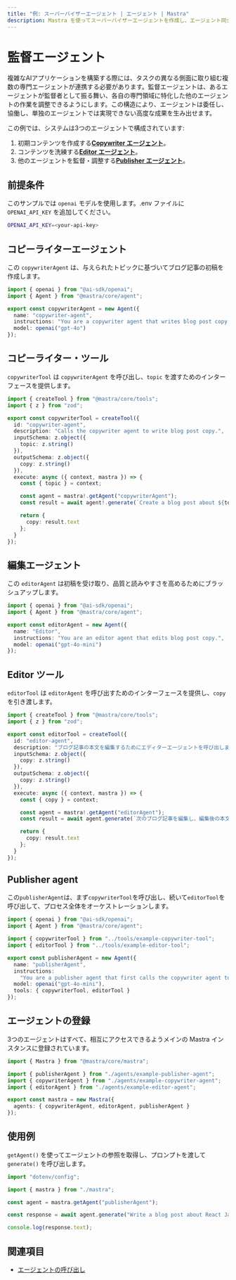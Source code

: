 ```yaml
---
title: "例: スーパーバイザーエージェント | エージェント | Mastra"
description: Mastra を使ってスーパーバイザーエージェントを作成し、エージェント同士がツール関数を通じてやり取りする例。
---
```





# 監督エージェント

複雑なAIアプリケーションを構築する際には、タスクの異なる側面に取り組む複数の専門エージェントが連携する必要があります。監督エージェントは、あるエージェントが監督者として振る舞い、各自の専門領域に特化した他のエージェントの作業を調整できるようにします。この構造により、エージェントは委任し、協働し、単独のエージェントでは実現できない高度な成果を生み出せます。

この例では、システムは3つのエージェントで構成されています:

1. 初期コンテンツを作成する[**Copywriter エージェント**](#copywriter-agent)。
2. コンテンツを洗練する[**Editor エージェント**](#editor-agent)。
3. 他のエージェントを監督・調整する[**Publisher エージェント**](#publisher-agent)。



## 前提条件

このサンプルでは `openai` モデルを使用します。.env ファイルに `OPENAI_API_KEY` を追加してください。

```bash filename=".env" copy
OPENAI_API_KEY=<your-api-key>
```



## コピーライターエージェント

この `copywriterAgent` は、与えられたトピックに基づいてブログ記事の初稿を作成します。

```typescript filename="src/mastra/agents/example-copywriter-agent.ts" showLineNumbers copy
import { openai } from "@ai-sdk/openai";
import { Agent } from "@mastra/core/agent";

export const copywriterAgent = new Agent({
  name: "copywriter-agent",
  instructions: "You are a copywriter agent that writes blog post copy.",
  model: openai("gpt-4o")
});
```



## コピーライター・ツール

`copywriterTool` は `copywriterAgent` を呼び出し、`topic` を渡すためのインターフェースを提供します。

```typescript filename="src/mastra/tools/example-copywriter-tool.ts"
import { createTool } from "@mastra/core/tools";
import { z } from "zod";

export const copywriterTool = createTool({
  id: "copywriter-agent",
  description: "Calls the copywriter agent to write blog post copy.",
  inputSchema: z.object({
    topic: z.string()
  }),
  outputSchema: z.object({
    copy: z.string()
  }),
  execute: async ({ context, mastra }) => {
    const { topic } = context;

    const agent = mastra!.getAgent("copywriterAgent");
    const result = await agent!.generate(`Create a blog post about ${topic}`);

    return {
      copy: result.text
    };
  }
});
```



## 編集エージェント

この `editorAgent` は初稿を受け取り、品質と読みやすさを高めるためにブラッシュアップします。

```typescript filename="src/mastra/agents/example-editor-agent.ts" showLineNumbers copy
import { openai } from "@ai-sdk/openai";
import { Agent } from "@mastra/core/agent";

export const editorAgent = new Agent({
  name: "Editor",
  instructions: "You are an editor agent that edits blog post copy.",
  model: openai("gpt-4o-mini")
});
```



## Editor ツール

`editorTool` は `editorAgent` を呼び出すためのインターフェースを提供し、`copy` を引き渡します。

```typescript filename="src/mastra/tools/example-editor-tool.ts" showLineNumbers copy
import { createTool } from "@mastra/core/tools";
import { z } from "zod";

export const editorTool = createTool({
  id: "editor-agent",
  description: "ブログ記事の本文を編集するためにエディターエージェントを呼び出します。",
  inputSchema: z.object({
    copy: z.string()
  }),
  outputSchema: z.object({
    copy: z.string()
  }),
  execute: async ({ context, mastra }) => {
    const { copy } = context;

    const agent = mastra!.getAgent("editorAgent");
    const result = await agent.generate(`次のブログ記事を編集し、編集後の本文のみを返してください: ${copy}`);

    return {
      copy: result.text
    };
  }
});
```



## Publisher agent

この`publisherAgent`は、まず`copywriterTool`を呼び出し、続いて`editorTool`を呼び出して、プロセス全体をオーケストレーションします。

```typescript filename="src/mastra/agents/example-publisher-agent.ts" showLineNumbers copy
import { openai } from "@ai-sdk/openai";
import { Agent } from "@mastra/core/agent";

import { copywriterTool } from "../tools/example-copywriter-tool";
import { editorTool } from "../tools/example-editor-tool";

export const publisherAgent = new Agent({
  name: "publisherAgent",
  instructions:
    "You are a publisher agent that first calls the copywriter agent to write blog post copy about a specific topic and then calls the editor agent to edit the copy. Just return the final edited copy.",
  model: openai("gpt-4o-mini"),
  tools: { copywriterTool, editorTool }
});
```



## エージェントの登録

3つのエージェントはすべて、相互にアクセスできるようメインの Mastra インスタンスに登録されています。

```typescript filename="src/mastra/index.ts" showLineNumbers copy
import { Mastra } from "@mastra/core/mastra";

import { publisherAgent } from "./agents/example-publisher-agent";
import { copywriterAgent } from "./agents/example-copywriter-agent";
import { editorAgent } from "./agents/example-editor-agent";

export const mastra = new Mastra({
  agents: { copywriterAgent, editorAgent, publisherAgent }
});
```



## 使用例

`getAgent()` を使ってエージェントの参照を取得し、プロンプトを渡して `generate()` を呼び出します。

```typescript filename="src/test-publisher-agent.ts" showLineNumbers copy
import "dotenv/config";

import { mastra } from "./mastra";

const agent = mastra.getAgent("publisherAgent");

const response = await agent.generate("Write a blog post about React JavaScript frameworks. Only return the final edited copy.");

console.log(response.text);
```

<GithubLink
  outdated={true}
  marginTop='mt-16'
  link="https://github.com/mastra-ai/mastra/blob/main/examples/basics/agents/hierarchical-multi-agent"
/>



## 関連項目

- [エージェントの呼び出し](./calling-agents.mdx#from-the-command-line)
